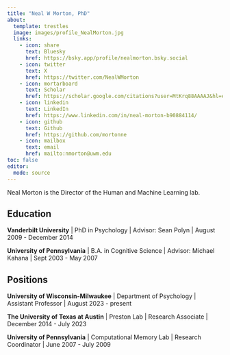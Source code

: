 ```yaml
---
title: "Neal W Morton, PhD"
about:
  template: trestles
  image: images/profile_NealMorton.jpg
  links:
    - icon: share
      text: Bluesky
      href: https://bsky.app/profile/nealmorton.bsky.social
    - icon: twitter
      text: X
      href: https://twitter.com/NealWMorton
    - icon: mortarboard
      text: Scholar
      href: https://scholar.google.com/citations?user=MtKrq88AAAAJ&hl=en
    - icon: linkedin
      text: LinkedIn
      href: https://www.linkedin.com/in/neal-morton-b90884114/
    - icon: github
      text: Github
      href: https://github.com/mortonne
    - icon: mailbox
      text: email
      href: mailto:nmorton@uwm.edu
toc: false
editor: 
  mode: source
---
```


Neal Morton is the Director of the Human and Machine Learning lab.

## Education

__Vanderbilt University__ | PhD in Psychology | Advisor: Sean Polyn | August 2009 - December 2014

__University of Pennsylvania__ | B.A. in Cognitive Science | Advisor: Michael Kahana | Sept 2003 - May 2007

## Positions

__University of Wisconsin-Milwaukee__ | Department of Psychology | Assistant Professor | August 2023 - present

__The University of Texas at Austin__ | Preston Lab | Research Associate | December 2014 - July 2023

__University of Pennsylvania__ | Computational Memory Lab | Research Coordinator | June 2007 - July 2009
